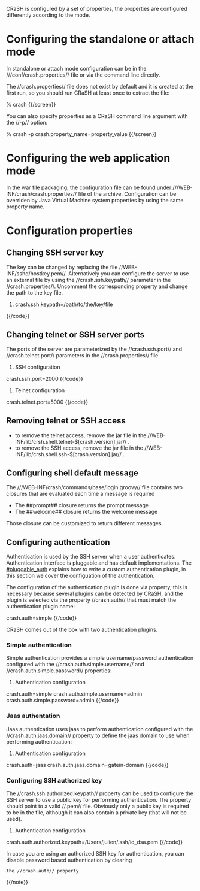 CRaSH is configured by a set of properties, the properties are configured differently according to the mode.

= Configuring the standalone or attach mode =

In standalone or attach mode configuration can be in the ///conf/crash.properties// file or via the command line directly.

The //crash.properties// file does not exist by default and it is created at the first run, so you should run CRaSH
at least once to extract the file:

{{screen}}
% crash
{{/screen}}

You can also specify properties as a CRaSH command line argument with the //-p// option:

{{screen}}
% crash -p crash.property_name=property_value
{{/screen}}

= Configuring the web application mode =

In the war file packaging, the configuration file can be found under ///WEB-INF/crash/crash.properties// file of the archive.
Configuration can be overriden by Java Virtual Machine system properties by using the same property name.

= Configuration properties =

== Changing SSH server key ==

The key can be changed by replacing the file //WEB-INF/sshd/hostkey.pem//. Alternatively you can configure the server
to use an external file by using the //crash.ssh.keypath// parameter in the //crash.properties//. Uncomment the corresponding
property and change the path to the key file.

{{code}}
#crash.ssh.keypath=/path/to/the/key/file
{{/code}}

== Changing telnet or SSH server ports ==

The ports of the server are parameterized by the //crash.ssh.port// and //crash.telnet.port// parameters in the //crash.properties// file

{{code}}
# SSH configuration
crash.ssh.port=2000
{{/code}}

{{code}}
# Telnet configuration
crash.telnet.port=5000
{{/code}}

== Removing telnet or SSH access ==

* to remove the telnet access, remove the jar file in the //WEB-INF/lib/crsh.shell.telnet-$[crash.version].jar// .
* to remove the SSH access, remove the jar file in the //WEB-INF/lib/crsh.shell.ssh-$[crash.version].jar// .

== Configuring shell default message ==

The ///WEB-INF/crash/commands/base/login.groovy// file contains two closures that are evaluated each time a message is required

* The ##prompt## closure returns the prompt message
* The ##welcome## closure returns the welcome message

Those closure can be customized to return different messages.

== Configuring authentication ==

Authentication is used by the SSH server when a user authenticates. Authentication interface is pluggable and has default
implementations. The [[#pluggable_auth]] explains how to write a custom authentication plugin, in this section we cover the
configuation of the authentication.

The configuration of the authentication plugin is done via property, this is necessary because several plugins can be detected
by CRaSH, and the plugin is selected via the property //crash.auth// that must match the authentication plugin name:

{{code}}
crash.auth=simple
{{/code}}

CRaSH comes out of the box with two authentication plugins.

=== Simple authentication ===

Simple authentication provides a simple username/password authentication configured with the //crash.auth.simple.username// and
//crash.auth.simple.password// properties:

{{code}}
# Authentication configuration
crash.auth=simple
crash.auth.simple.username=admin
crash.auth.simple.password=admin
{{/code}}

=== Jaas authentation ===

Jaas authentication uses jaas to perform authentication configured with the //crash.auth.jaas.domain// property to define the
jaas domain to use when performing authentication:

{{code}}
# Authentication configuration
crash.auth=jaas
crash.auth.jaas.domain=gatein-domain
{{/code}}

=== Configuring SSH authorized key ===

The //crash.ssh.authorized.keypath// property can be used to configure the SSH server to use a public key for performing
authentication. The property should point to a valid //.pem// file. Obviously only a public key is required to be in the
file, although it can also contain a private key (that will not be used).

{{code}}
# Authentication configuration
crash.auth.authorized.keypath=/Users/julien/.ssh/id_dsa.pem
{{/code}}

{{note}}
In case you are using an authorized SSH key for authentication, you can disable password based authentication by clearing
 the //crash.auth// property.
{{/note}}
